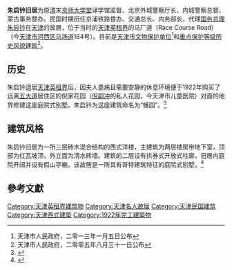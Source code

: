 {{文物保护单位
| 级别 = 省级
| 省区市 = 天津市
| 名称 = 朱启钤旧居
| 图片 = [[File:朱启钤旧居.jpg|200px]]
| 编号 = 4-95
| 分类 = 近现代重要史迹及代表性建筑
| 时代 = 1922年
| 所在 = [[天津市|天津市]][[河西区_(天津市)|河西区]]
| 登录 = 2013年1月5日
}}

'''朱启钤旧居'''为原[[清|清]]末[[京师大学堂|京师大学堂]]译学馆监督、北京外城警察厅长、内城警察总督、蒙古事务督办。民国时期历任京浦铁路督办、交通总长、内务部长、代理[[国务总理|国务总理]][[朱启钤|朱启钤]]在[[天津|天津]]的故居，位于当时的[[天津英租界|天津英租界]]的马厂道（Race Course Road）（今[[天津市|天津市]][[河西区_(天津市)|河西区]][[马场道|马场道]]164号）。目前是[[天津市文物保护单位|天津市文物保护单位]]<ref>天津市人民政府，二零一三年一月五日公布</ref>和[[天津历史风貌建筑|重点保护等级历史风貌建筑]]<ref>天津市人民政府，二零零五年八月三十一日公布</ref>。

== 历史 ==
朱启钤退居[[天津英租界|天津英租界]]后，因夫人患病且需要安静的休息环境便于1922年购买了远离[[五大道|五大道]]居住区的倪家花园（[[倪嗣冲|倪嗣冲]]的私人花园，今天津市儿童医院）对面的地界修建这座庭院式别墅。朱启钤为这座建筑命名为“蠖园”。<ref>{{Cite web |url=http://news.163.com/10/0204/11/5UM4KH93000120GR.html |title=朱启钤旧居：复杂的“蠖公” 安静的“蠖园” |access-date=2010-12-26 |archive-url=https://web.archive.org/web/20140809195525/http://news.163.com/10/0204/11/5UM4KH93000120GR.html |archive-date=2014-08-09 |dead-url=yes }}</ref>

== 建筑风格 ==
{{天津历史风貌建筑 |
省区市 = 天津市 |
名称 = 朱启钤旧居 |
图片 = [[File:朱启钤旧居铭牌.jpg|200px]] |
编号 = 0220009 |
等级 = 重点保护 |
时代 = 1922年 |
所在 = [[天津市|天津市]][[河西区_(天津市)|河西区]] |
公布 = 2005年8月31日 |
}}
朱启钤旧居为一所三层砖木混合结构的西式洋楼，主建筑为两层楼房带地下室，顶部为红瓦坡顶，外立面为清水砖墙。建筑的二层设有拱券式开放式柱廊，旧居内庭院开阔并设有假山亭榭。该故居是一所具有哥特建筑特征的庭院式别墅。<ref>{{Cite web |url=http://cul.sohu.com/20100208/n270135144.shtml |title=马场道164号朱启钤旧居：朱启钤“护宝”记 |access-date=2010-12-26 |archive-date=2021-04-15 |archive-url=https://web.archive.org/web/20210415115229/https://cul.sohu.com/20100208/n270135144.shtml |dead-url=no }}</ref>

== 參考文獻 == 
<div class="references-small"> 
<references /> 
</div> 

{{天津市名人故居}}
{{天津市文物保护单位}}

[[Category:天津英租界建筑物|Category:天津英租界建筑物]] 
[[Category:天津名人故居|Category:天津名人故居]]
[[Category:天津民国建筑|Category:天津民国建筑]]
[[Category:天津西式建築|Category:天津西式建築]]
[[Category:1922年完工建築物|Category:1922年完工建築物]]